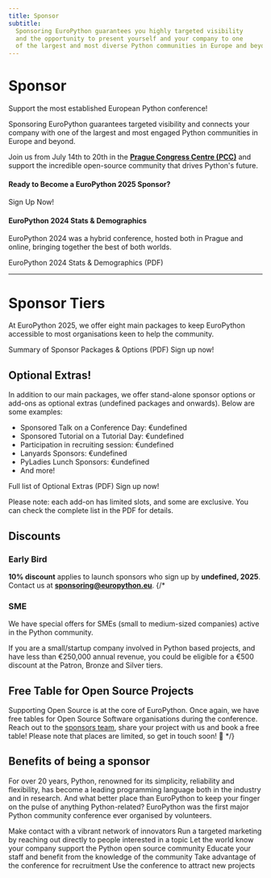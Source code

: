 ```yaml
---
title: Sponsor
subtitle:
  Sponsoring EuroPython guarantees you highly targeted visibility
  and the opportunity to present yourself and your company to one
  of the largest and most diverse Python communities in Europe and beyond.
---
```


# Sponsor

<span class="text-2xl font-bold">Support the most established European Python conference!</span>

Sponsoring EuroPython guarantees targeted visibility and connects your company with
 one of the largest and most engaged Python communities in Europe and beyond.

Join us from July 14th to 20th in the **[Prague Congress Centre (PCC)](https://www.praguecc.cz/en/homepage)**
 and support the incredible open-source community that drives Python's future.

<YouTube id="oW8FHL4PiuI" />

#### Ready to Become a EuroPython 2025 Sponsor?
<div class="text-center mt-4">

<ButtonLink href="undefined">Sign Up Now!</ButtonLink>
</div>


#### EuroPython 2024 Stats & Demographics

EuroPython 2024 was a hybrid conference, hosted both in Prague and online,
bringing together the best of both worlds.

<div class="text-center mt-4">
<ButtonLink href="undefined">EuroPython 2024 Stats & Demographics (PDF)</ButtonLink>
</div>

---
 # Sponsor Tiers

At EuroPython 2025, we offer eight main packages to keep EuroPython
accessible to most organisations keen to help the community.

<div class="text-left [&>*]:mr-8 [&>*]:mb-2 mb-12">
<ButtonLink href="undefined">Summary of Sponsor Packages & Options (PDF)</ButtonLink>
<ButtonLink href="undefined">Sign up now!</ButtonLink>
</div>


<SponsorTiers />


## Optional Extras!

In addition to our main packages, we offer stand-alone sponsor options or
add-ons as optional extras (undefined packages and onwards). Below are some examples:

- Sponsored Talk on a Conference Day: €undefined
- Sponsored Tutorial on a Tutorial Day: €undefined
- Participation in recruiting session: €undefined
- Lanyards Sponsors: €undefined
- PyLadies Lunch Sponsors: €undefined
- And more!

<div class="text-left space-x-8">
<ButtonLink href="undefined">Full list of Optional Extras (PDF)</ButtonLink>
<ButtonLink href="undefined">Sign up now!</ButtonLink>
</div>

Please note: each add-on has limited slots, and some are exclusive.
You can check the complete list in the PDF for details.

## Discounts

### Early Bird

**10% discount** applies to launch sponsors who sign up by **undefined, 2025**.
Contact us at **sponsoring@europython.eu**.
{/*
### SME

We have special offers for SMEs (small to medium-sized companies) active in the
Python community.

If you are a small/startup company involved in Python based projects, and have
less than €250,000 annual revenue, you could be eligible for a €500 discount
at the Patron, Bronze and Silver tiers.

## Free Table for Open Source Projects

Supporting Open Source is at the core of EuroPython. Once again, we have free
tables for Open Source Software organisations during the conference. Reach out to the
[sponsors team](mailto:sponsoring@europython.eu), share your project with us and
book a free table! Please note that places are limited, so get in touch soon! 🐍
*/}

## Benefits of being a sponsor

For over 20 years, Python, renowned for its simplicity, reliability and
flexibility, has become a leading programming language both in the industry and
in research. And what better place than EuroPython to keep your finger on the
pulse of anything Python-related? EuroPython was the first major Python
community conference ever organised by volunteers.


<BenefitsList>
  <BenefitItem icon="network" title="Socialise">Make contact with a vibrant network of innovators</BenefitItem>
  <BenefitItem icon="target" title="Target">Run a targeted marketing by reaching out directly to people interested in a topic</BenefitItem>
  <BenefitItem icon="award" title="Community Cultivation">Let the world know your company support the Python open source community</BenefitItem>
  <BenefitItem icon="transfer" title="Know-How Transfer">Educate your staff and benefit from the knowledge of the community</BenefitItem>
  <BenefitItem icon="headhunt" title="Head Hunting">Take advantage of the conference for recruitment</BenefitItem>
  <BenefitItem icon="rocket" title="New Business">Use the conference to attract new projects</BenefitItem>
</BenefitsList>
